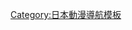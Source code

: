 {{Navbox
|name = 海螺小姐
|title = [[海螺小姐]]（作者：[[长谷川町子]]）
|titlestyle = background:#DCF555;
|groupstyle = background:#EFF9AA;
|group1 = 延伸作品
|list1 = [[海螺小姐|漫畫]] &#124; {{link-ja|海螺小姐 (電視動畫)|サザエさん (テレビアニメ)|動畫}}
|group2 = 真人電影
|list2 = {{link-ja|海螺小姐 (1956年電影)|サザエさん (1956年の映画)|第1部}} &#124; {{link-ja|續·海螺小姐|続・サザエさん|第2部}} &#124; {{link-ja|海螺小姐的青春|サザエさんの青春|第3部}} &#124; {{link-ja|海螺小姐的婚約旅行|サザエさんの婚約旅行|第4部}} &#124; {{link-ja|海螺小姐的結婚|サザエさんの結婚|第5部}} &#124; {{link-ja|海螺小姐的新婚家庭|サザエさんの新婚家庭|第6部}} &#124; {{link-ja|海螺小姐之脫線主婦|サザエさんの脱線奥様|第7部}} &#124; {{link-ja|海螺小姐的孩子誕生|サザエさんの赤ちゃん誕生|第8部}} &#124; {{link-ja|海螺小姐與圍裙奶奶|サザエさんとエプロンおばさん|第9部}} &#124; {{link-ja|福神 海螺小姐一家|福の神 サザエさん一家|第10部}}
|group3 = 登場人物
|list3 = {{link-ja|海螺小姐的登場人物|サザエさんの登場人物|人物一覽}}
|group4 = 相關作品
|list4 = {{lang|ja|{{link-ja|サザエさんうちあけ話|サザエさんうちあけ話|うちあけ話}}}} &#124; {{lang|ja|{{link-ja|サザエさん旅あるき|サザエさん旅あるき|旅あるき}}}} &#124; {{lang|ja|{{link-ja|似たもの一家|似たもの一家}}}} &#124; {{lang|ja|{{link-ja|わかめちゃんとかつおくん|わかめちゃんとかつおくん}}}} &#124; {{lang|ja|{{link-ja|サザエさんVS意地悪ばあさんVSいじわる看護婦|VS意地悪ばあさんVSいじわる看護婦}}}} &#124; {{lang|ja|{{link-ja|マー姉ちゃん|マー姉ちゃん}}}} &#124; {{link-ja|長谷川町子的故事 ～海螺小姐的生日～|長谷川町子物語〜サザエさんが生まれた日〜|長谷川町子的故事}} &#124; {{lang|ja|{{link-ja|もしもツアーズ|もしもツアーズ}}}} &#124; {{lang|ja|{{link-ja|日本語探Qバラエティ クイズ！それマジ!? ニッポン|日本語探Qバラエティ クイズ!それマジ!?ニッポン|クイズ！それマジ!? ニッポン}}}}
|group5 = 相關用語
|list5 = {{link-ja|海螺小姐效應|サザエさん効果}} &#124; [[海螺小姐的星期一症候群|海螺小姐-{zh-tw:症候群;zh-cn:综合征}-]]
|group6 = 相關項目
|list6 = [[長谷川町子美術館]] &#124; {{link-ja|姊妹社|姉妹社}} &#124; {{link-ja|東京海螺小姐學會|東京サザエさん学会}} &#124; [[東芝]] &#124; {{link-ja|海螺小姐公車事件|サザエさんバス事件}} &#124; [[TBS電視台|TBS]] &#124; [[富士電視台]] &#124; [[朝日新聞]] &#124; {{link-ja|服日新聞|フクニチ新聞}} &#124; [[EIKEN]] &#124; {{link-ja|武田時間|タケダアワー}} &#124; {{link-ja|TBS週五晚上9時時段連續電視劇|TBS金曜9時枠の連続ドラマ}} &#124; {{link-ja|富士電視台週日下午6時時段動畫|フジテレビ系列日曜夕方6時台枠のアニメ|CX週日18時台動畫}} &#124; {{link-ja|富士電視台週二晚間7時時段動畫|フジテレビ系列火曜夜7時台枠のアニメ|CX週二19時台動畫}} &#124; {{link-ja|新春電視劇特輯|新春ドラマスペシャル}}
|group7 = 相關人物
|list7 = [[長谷川町子]] &#124; {{link-ja|長谷川毬子|長谷川毬子}} &#124; {{link-ja|長谷川洋子 (出版業者)|長谷川洋子 (出版業者)|長谷川洋子}} &#124; [[小林一三 (動畫師)|小林一三]] &#124; {{link-ja|青柳信雄|青柳信雄}} &#124; {{link-ja|岩城英二|岩城英二}} &#124; {{link-ja|笠原良三|笠原良三}} &#124; {{link-ja|原六朗|原六朗}} &#124; {{link-ja|神津善行|神津善行}} &#124; [[雪室俊一]] &#124; {{link-ja|城山昇|城山昇}} &#124; [[加藤綠]]
}}<noinclude>
{{DEFAULTSORT:Sazae San}}
[[Category:日本動漫導航模板]]
</noinclude>